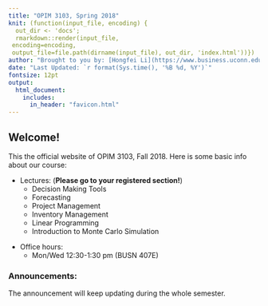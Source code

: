 ```yaml
---
title: "OPIM 3103, Spring 2018"
knit: (function(input_file, encoding) {
  out_dir <- 'docs';
  rmarkdown::render(input_file,
 encoding=encoding,
 output_file=file.path(dirname(input_file), out_dir, 'index.html'))})
author: "Brought to you by: [Hongfei Li](https://www.business.uconn.edu/person/hongfei-li/){target='_blank'}"
date: "Last Updated: `r format(Sys.time(), '%B %d, %Y')`"
fontsize: 12pt
output: 
  html_document:
    includes:
      in_header: "favicon.html"
---
```



## Welcome!

This the official website of OPIM 3103, Fall 2018. Here is some basic info about our course:

\vspace{1cm}

* Lectures: (__Please go to your registered section!__)
    * Decision Making Tools
    * Forecasting
    * Project Management
    * Inventory Management
    * Linear Programming
    * Introduction to Monte Carlo Simulation

\vspace{1cm}

* Office hours:
    * Mon/Wed 12:30-1:30 pm (BUSN 407E)

\vspace{1cm}

### Announcements:

The announcement will keep updating during the whole semester.

\vspace{1cm}